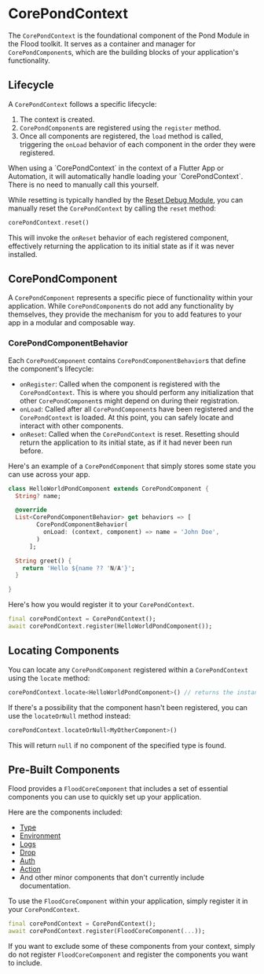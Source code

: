 
# CorePondContext

The `CorePondContext` is the foundational component of the Pond Module in the Flood toolkit. It serves as a container and manager for `CorePondComponent`s, which are the building blocks of your application's functionality.

## Lifecycle

A `CorePondContext` follows a specific lifecycle:

1. The context is created.
2. `CorePondComponent`s are registered using the `register` method.
3. Once all components are registered, the `load` method is called, triggering the `onLoad` behavior of each component in the order they were registered.

<Callout type="info" emoji="ℹ️">
    When using a `CorePondContext` in the context of a Flutter App or
    Automation, it will automatically handle loading your `CorePondContext`.
    There is no need to manually call this yourself.
</Callout>

While resetting is typically handled by the [Reset Debug Module](/debug/reset), you can manually reset the `CorePondContext` by calling the `reset` method:

```dart
corePondContext.reset()
```

This will invoke the `onReset` behavior of each registered component, effectively returning the application to its initial state as if it was never installed.

## CorePondComponent

A `CorePondComponent` represents a specific piece of functionality within your application. While `CorePondComponent`s do not add any functionality by themselves, they provide the mechanism for you to add features to your app in a modular and composable way.

### CorePondComponentBehavior

Each `CorePondComponent` contains `CorePondComponentBehavior`s that define the component's lifecycle:

-   `onRegister`: Called when the component is registered with the `CorePondContext`. This is where you should perform any initialization that other `CorePondComponent`s might depend on during their registration.
-   `onLoad`: Called after all `CorePondComponent`s have been registered and the `CorePondContext` is loaded. At this point, you can safely locate and interact with other components.
-   `onReset`: Called when the `CorePondContext` is reset. Resetting should return the application to its initial state, as if it had never been run before.

Here's an example of a `CorePondComponent` that simply stores some state you can use across your app.

```dart filename="example_core/lib/features/hello_world.dart"
class HelloWorldPondComponent extends CorePondComponent {
  String? name;

  @override
  List<CorePondComponentBehavior> get behaviors => [
        CorePondComponentBehavior(
          onLoad: (context, component) => name = 'John Doe',
        )
      ];

  String greet() {
    return 'Hello ${name ?? 'N/A'}';
  }

}
```

Here's how you would register it to your `CorePondContext`.

```dart filename="example_core/lib/pond.dart"
final corePondContext = CorePondContext();
await corePondContext.register(HelloWorldPondComponent());
```

## Locating Components

You can locate any `CorePondComponent` registered within a `CorePondContext` using the `locate` method:

```dart
corePondContext.locate<HelloWorldPondComponent>() // returns the instance of `HelloWorldPondComponent` registered in the context.
```

If there's a possibility that the component hasn't been registered, you can use the `locateOrNull` method instead:

```dart
corePondContext.locateOrNull<MyOtherComponent>()
```

This will return `null` if no component of the specified type is found.

## Pre-Built Components

Flood provides a `FloodCoreComponent` that includes a set of essential components you can use to quickly set up your application.

Here are the components included:

-   [Type](/type)
-   [Environment](/environment)
-   [Logs](/logs)
-   [Drop](/drop)
-   [Auth](/auth)
-   [Action](/action)
-   And other minor components that don't currently include documentation.

To use the `FloodCoreComponent` within your application, simply register it in your `CorePondContext`.

```dart filename="example_core/lib/pond.dart"
final corePondContext = CorePondContext();
await corePondContext.register(FloodCoreComponent(...));
```

If you want to exclude some of these components from your context, simply do not register `FloodCoreComponent` and register the components you want to include.
